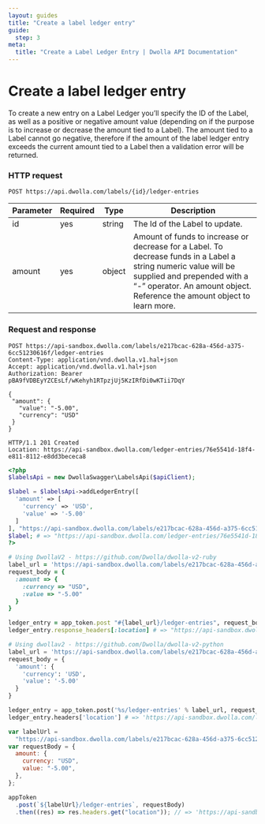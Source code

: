 ```yaml
---
layout: guides
title: "Create a label ledger entry"
guide:
  step: 3
meta:
  title: "Create a Label Ledger Entry | Dwolla API Documentation"
---
```


# Create a label ledger entry

To create a new entry on a Label Ledger you’ll specify the ID of the Label, as well as a positive or negative amount value (depending on if the purpose is to increase or decrease the amount tied to a Label). The amount tied to a Label cannot go negative, therefore if the amount of the label ledger entry exceeds the current amount tied to a Label then a validation error will be returned.

### HTTP request

`POST https://api.dwolla.com/labels/{id}/ledger-entries`

| Parameter | Required | Type   | Description                                                                                                                                                                                                               |
| --------- | -------- | ------ | ------------------------------------------------------------------------------------------------------------------------------------------------------------------------------------------------------------------------- |
| id        | yes      | string | The Id of the Label to update.                                                                                                                                                                                            |
| amount    | yes      | object | Amount of funds to increase or decrease for a Label. To decrease funds in a Label a string numeric value will be supplied and prepended with a “-” operator. An amount object. Reference the amount object to learn more. |

### Request and response

```raw
POST https://api-sandbox.dwolla.com/labels/e217bcac-628a-456d-a375-6cc51230616f/ledger-entries
Content-Type: application/vnd.dwolla.v1.hal+json
Accept: application/vnd.dwolla.v1.hal+json
Authorization: Bearer pBA9fVDBEyYZCEsLf/wKehyh1RTpzjUj5KzIRfDi0wKTii7DqY

{
 "amount": {
   "value": "-5.00",
   "currency": "USD"
 }
}

HTTP/1.1 201 Created
Location: https://api-sandbox.dwolla.com/ledger-entries/76e5541d-18f4-e811-8112-e8dd3bececa8
```

```php
<?php
$labelsApi = new DwollaSwagger\LabelsApi($apiClient);

$label = $labelsApi->addLedgerEntry([
  'amount' => [
    'currency' => 'USD',
    'value' => '-5.00'
  ]
], "https://api-sandbox.dwolla.com/labels/e217bcac-628a-456d-a375-6cc51230616f");
$label; # => "https://api-sandbox.dwolla.com/ledger-entries/76e5541d-18f4-e811-8112-e8dd3bececa8"
?>
```

```ruby
# Using DwollaV2 - https://github.com/Dwolla/dwolla-v2-ruby
label_url = 'https://api-sandbox.dwolla.com/labels/e217bcac-628a-456d-a375-6cc51230616f'
request_body = {
  :amount => {
    :currency => "USD",
    :value => "-5.00"
  }
}

ledger_entry = app_token.post "#{label_url}/ledger-entries", request_body
ledger_entry.response_headers[:location] # => "https://api-sandbox.dwolla.com/ledger-entries/76e5541d-18f4-e811-8112-e8dd3bececa8"
```

```python
# Using dwollav2 - https://github.com/Dwolla/dwolla-v2-python
label_url = 'https://api-sandbox.dwolla.com/labels/e217bcac-628a-456d-a375-6cc51230616f'
request_body = {
  'amount': {
    'currency': 'USD',
    'value': '-5.00'
  }
}

ledger_entry = app_token.post('%s/ledger-entries' % label_url, request_body)
ledger_entry.headers['location'] # => 'https://api-sandbox.dwolla.com/ledger-entries/76e5541d-18f4-e811-8112-e8dd3bececa8'
```

```javascript
var labelUrl =
  "https://api-sandbox.dwolla.com/labels/e217bcac-628a-456d-a375-6cc51230616f";
var requestBody = {
  amount: {
    currency: "USD",
    value: "-5.00",
  },
};

appToken
  .post(`${labelUrl}/ledger-entries`, requestBody)
  .then((res) => res.headers.get("location")); // => 'https://api-sandbox.dwolla.com/ledger-entries/76e5541d-18f4-e811-8112-e8dd3bececa8'
```
